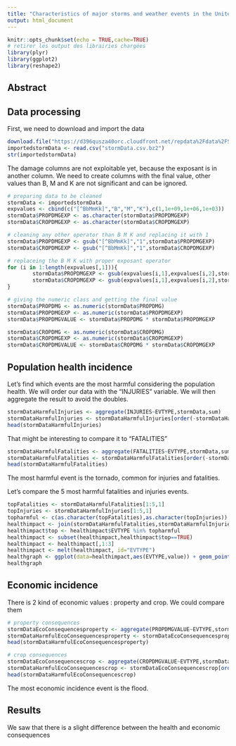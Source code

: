 ```yaml
---
title: "Characteristics of major storms and weather events in the United States"
output: html_document
---
```


```r
knitr::opts_chunk$set(echo = TRUE,cache=TRUE)
# retirer les output des librairies chargées
library(plyr)
library(ggplot2)
library(reshape2)
```

## Abstract



## Data processing

First, we need to download and import the data

```r
download.file("https://d396qusza40orc.cloudfront.net/repdata%2Fdata%2FStormData.csv.bz2","stormData.csv.bz2")
importedstormData <- read.csv("stormData.csv.bz2")
str(importedstormData)
```

The damage columns are not exploitable yet, because the exposant is in another column. We need to create columns with the final value, other values than B, M and K are not significant and can be ignored.

```r
# preparing data to be cleaned
stormData <- importedstormData
expvalues <- cbind(c("[^BbMmKk]","B","M","K"),c(1,1e+09,1e+06,1e+03))
stormData$PROPDMGEXP <- as.character(stormData$PROPDMGEXP)
stormData$CROPDMGEXP <- as.character(stormData$CROPDMGEXP)

# cleaning any other operator than B M K and replacing it with 1
stormData$PROPDMGEXP <- gsub("[^BbMmKk]","1",stormData$PROPDMGEXP)
stormData$CROPDMGEXP <- gsub("[^BbMmKk]","1",stormData$CROPDMGEXP)

# replaceing the B M K with proper exposant operator
for (i in 1:length(expvalues[,1])){
        stormData$PROPDMGEXP <- gsub(expvalues[i,1],expvalues[i,2],stormData$PROPDMGEXP,ignore.case = TRUE)
        stormData$CROPDMGEXP <- gsub(expvalues[i,1],expvalues[i,2],stormData$CROPDMGEXP,ignore.case = TRUE)
}

# giving the numeric class and getting the final value
stormData$PROPDMG <- as.numeric(stormData$PROPDMG)
stormData$PROPDMGEXP <- as.numeric(stormData$PROPDMGEXP)
stormData$PROPDMGVALUE <- stormData$PROPDMG * stormData$PROPDMGEXP

stormData$CROPDMG <- as.numeric(stormData$CROPDMG)
stormData$CROPDMGEXP <- as.numeric(stormData$CROPDMGEXP)
stormData$CROPDMGVALUE <- stormData$CROPDMG * stormData$CROPDMGEXP
```

## Population health incidence

Let's find which events are the most harmful considering the population health. We will order our data with the "INJURIES" variable. We will then aggregate the result to avoid the doubles.

```r
stormDataHarmfulInjuries <- aggregate(INJURIES~EVTYPE,stormData,sum)
stormDataHarmfulInjuries <- stormDataHarmfulInjuries[order(-stormDataHarmfulInjuries$INJURIES),]
head(stormDataHarmfulInjuries)
```

That might be interesting to compare it to "FATALITIES"

```r
stormDataHarmfulFatalities <- aggregate(FATALITIES~EVTYPE,stormData,sum)
stormDataHarmfulFatalities <- stormDataHarmfulFatalities[order(-stormDataHarmfulFatalities$FATALITIES),]
head(stormDataHarmfulFatalities)
```

The most harmful event is the tornado, common for injuries and fatalities.

Let's compare the 5 most harmful fatalities and injuries events.
```r
topFatalities <- stormDataHarmfulFatalities[1:5,1]
topInjuries <- stormDataHarmfulInjuries[1:5,1]
topharmful <- c(as.character(topFatalities),as.character(topInjuries))
healthimpact <- join(stormDataHarmfulFatalities,stormDataHarmfulInjuries)
healthimpact$top <- healthimpact$EVTYPE %in% topharmful
healthimpact <- subset(healthimpact,healthimpact$top==TRUE)
healthimpact <- healthimpact[,1:3]
healthimpact <- melt(healthimpact, id="EVTYPE")
healthgraph <- ggplot(data=healthimpact,aes(EVTYPE,value)) + geom_point() + facet_grid(variable~.,scales="free")
healthgraph
```

## Economic incidence

There is 2 kind of economic values : property and crop. We could compare them
```r
# property consequences
stormDataEcoConsequencesproperty <- aggregate(PROPDMGVALUE~EVTYPE,stormData,sum)
stormDataHarmfulEcoConsequencesproperty <- stormDataEcoConsequencesproperty[order(-stormDataEcoConsequencesproperty$PROPDMGVALUE),]
head(stormDataHarmfulEcoConsequencesproperty)

# crop consequences
stormDataEcoConsequencescrop <- aggregate(CROPDMGVALUE~EVTYPE,stormData,sum)
stormDataHarmfulEcoConsequencescrop <- stormDataEcoConsequencescrop[order(-stormDataEcoConsequencescrop$CROPDMGVALUE),]
head(stormDataHarmfulEcoConsequencescrop)
```

The most economic incidence event is the flood.

## Results

We saw that there is a slight difference between the health and economic consequences